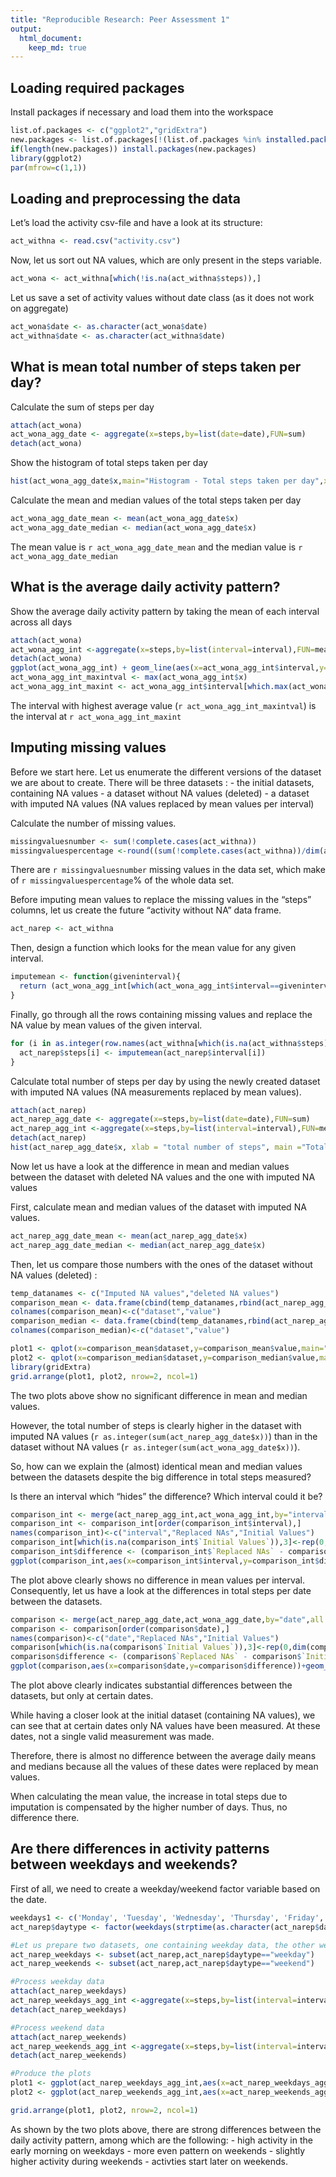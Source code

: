 ```yaml
---
title: "Reproducible Research: Peer Assessment 1"
output: 
  html_document:
    keep_md: true
---
```


## Loading required packages
Install packages if necessary and load them into the workspace
```r
list.of.packages <- c("ggplot2","gridExtra")
new.packages <- list.of.packages[!(list.of.packages %in% installed.packages()[,"Package"])]
if(length(new.packages)) install.packages(new.packages)
library(ggplot2)
par(mfrow=c(1,1))
```


## Loading and preprocessing the data
Let's load the activity csv-file and have a look at its structure:

```r
act_withna <- read.csv("activity.csv")
```

Now, let us sort out NA values, which are only present in the steps variable.

```r
act_wona <- act_withna[which(!is.na(act_withna$steps)),]
```

Let us save a set of activity values without date class (as it does not work on aggregate)
```r
act_wona$date <- as.character(act_wona$date)
act_withna$date <- as.character(act_withna$date)
```


## What is mean total number of steps taken per day?

Calculate the sum of steps per day

```r
attach(act_wona)
act_wona_agg_date <- aggregate(x=steps,by=list(date=date),FUN=sum)
detach(act_wona)
```

Show the histogram of total steps taken per day

```r
hist(act_wona_agg_date$x,main="Histogram - Total steps taken per day",xlab= "Steps taken per day", ylab="Frequency")
```

Calculate the mean and median values of the total steps taken per day

```r
act_wona_agg_date_mean <- mean(act_wona_agg_date$x)
act_wona_agg_date_median <- median(act_wona_agg_date$x)
```

The mean value is `r act_wona_agg_date_mean` and the median value is `r act_wona_agg_date_median`

## What is the average daily activity pattern?

Show the average daily activity pattern by taking the mean of each interval across all days

```r
attach(act_wona)
act_wona_agg_int <-aggregate(x=steps,by=list(interval=interval),FUN=mean)
detach(act_wona)
ggplot(act_wona_agg_int) + geom_line(aes(x=act_wona_agg_int$interval,y=act_wona_agg_int$x)) + scale_x_continuous(limits=c(0,2355),breaks=c(0,0600,1200,1800,2355),labels=c("12 am","6 am","12 pm","6 pm","11.55 pm")) + labs(x="Average steps per interval",y="Intervals")
act_wona_agg_int_maxintval <- max(act_wona_agg_int$x)
act_wona_agg_int_maxint <- act_wona_agg_int$interval[which.max(act_wona_agg_int$x)]
```

The interval with highest average value (`r act_wona_agg_int_maxintval`) is the interval at `r act_wona_agg_int_maxint`

## Imputing missing values

Before we start here. Let us enumerate the different versions of the dataset we are about to create. There will be three datasets :
- the initial datasets, containing NA values
- a dataset without NA values (deleted)
- a dataset with imputed NA values (NA values replaced by mean values per interval)

Calculate the number of missing values.

```r
missingvaluesnumber <- sum(!complete.cases(act_withna))
missingvaluespercentage <-round((sum(!complete.cases(act_withna))/dim(act_withna)[1])*100,2)
```

There are `r missingvaluesnumber` missing values in the data set, which make of `r missingvaluespercentage`% of the whole data set.

Before imputing mean values to replace the missing values in the "steps" columns, let us create the future "activity without NA" data frame.

```r
act_narep <- act_withna
```

Then, design a function which looks for the mean value for any given interval.

```r
imputemean <- function(giveninterval){
  return (act_wona_agg_int[which(act_wona_agg_int$interval==giveninterval),]$x)
}
```

Finally, go through all the rows containing missing values and replace the NA value by mean values of the given interval. 

```r
for (i in as.integer(row.names(act_withna[which(is.na(act_withna$steps)==TRUE),]))) {
  act_narep$steps[i] <- imputemean(act_narep$interval[i])
}
```

Calculate total number of steps per day by using the newly created dataset with imputed NA values (NA measurements replaced by mean values).

```r
attach(act_narep)
act_narep_agg_date <- aggregate(x=steps,by=list(date=date),FUN=sum)
act_narep_agg_int <-aggregate(x=steps,by=list(interval=interval),FUN=mean) #this is for further use
detach(act_narep)
hist(act_narep_agg_date$x, xlab = "total number of steps", main ="Total number of steps per day (imputed NA values)")
```

Now let us have a look at the difference in mean and median values between the dataset with deleted NA values and the one with imputed NA values

First, calculate mean and median values of the dataset with imputed NA values.

```r
act_narep_agg_date_mean <- mean(act_narep_agg_date$x)
act_narep_agg_date_median <- median(act_narep_agg_date$x)
```

Then, let us compare those numbers with the ones of the dataset without NA values (deleted) :

```r
temp_datanames <- c("Imputed NA values","deleted NA values")
comparison_mean <- data.frame(cbind(temp_datanames,rbind(act_narep_agg_date_mean,act_wona_agg_date_mean)))
colnames(comparison_mean)<-c("dataset","value")
comparison_median <- data.frame(cbind(temp_datanames,rbind(act_narep_agg_date_median,act_wona_agg_date_median)))
colnames(comparison_median)<-c("dataset","value")

plot1 <- qplot(x=comparison_mean$dataset,y=comparison_mean$value,main="Difference between daily mean values",xlab="daily mean",ylab="dataset")+theme(panel.background = element_rect(fill = '#ccffff', colour = '#3399ff'))
plot2 <- qplot(x=comparison_median$dataset,y=comparison_median$value,main="Difference between daily median values",xlab="daily median",ylab="dataset")+theme(panel.background = element_rect(fill = '#ffffcc', colour = '#cc9900'))
library(gridExtra)
grid.arrange(plot1, plot2, nrow=2, ncol=1)
```

The two plots above show no significant difference in mean and median values.

However, the total number of steps is clearly higher in the dataset with imputed NA values (`r as.integer(sum(act_narep_agg_date$x))`) than in the dataset without NA values (`r as.integer(sum(act_wona_agg_date$x))`).

So, how can we explain the (almost) identical mean and median values between the datasets despite the big difference in total steps measured?

Is there an interval which "hides" the difference? Which interval could it be?

```r
comparison_int <- merge(act_narep_agg_int,act_wona_agg_int,by="interval",all = T)
comparison_int <- comparison_int[order(comparison_int$interval),]
names(comparison_int)<-c("interval","Replaced NAs","Initial Values")
comparison_int[which(is.na(comparison_int$`Initial Values`)),3]<-rep(0,dim(comparison_int[which(is.na(comparison_int$`Initial Values`)),])[1])
comparison_int$difference <- (comparison_int$`Replaced NAs` - comparison_int$`Initial Values`)
ggplot(comparison_int,aes(x=comparison_int$interval,y=comparison_int$difference))+geom_line(stat="identity",position="stack",colour="#66ccff")+labs(x = "Intervals", y = "Difference in mean steps per interval",title="Difference between initial dataset and the one with imputed NA values")+scale_x_continuous(limits = c(0,2355),breaks=c(0,0600,1200,1800,2355),labels =c("12 am","6 am","12 pm","6 pm","11.55 pm"))
```

The plot above clearly shows no difference in mean values per interval. Consequently, let us have a look at the differences in total steps per date between the datasets.

```r
comparison <- merge(act_narep_agg_date,act_wona_agg_date,by="date",all = T)
comparison <- comparison[order(comparison$date),]
names(comparison)<-c("date","Replaced NAs","Initial Values")
comparison[which(is.na(comparison$`Initial Values`)),3]<-rep(0,dim(comparison[which(is.na(comparison$`Initial Values`)),])[1])
comparison$difference <- (comparison$`Replaced NAs` - comparison$`Initial Values`)
ggplot(comparison,aes(x=comparison$date,y=comparison$difference))+geom_bar(stat="identity",position="stack",fill="#66ccff")+labs(x = "Dates", y = "Difference in total steps",title="Difference between initial dataset and the one with imputed NA values")+theme(axis.text.x=element_blank())
```

The plot above clearly indicates substantial differences between the datasets, but only at certain dates.

While having a closer look at the initial dataset (containing NA values), we can see that at certain dates only NA values have been measured. At these dates, not a single valid measurement was made.

Therefore, there is almost no difference between the average daily means and medians because all the values of these dates were replaced by mean values.

When calculating the mean value, the increase in total steps due to imputation is compensated by the higher number of days. Thus, no difference there.

## Are there differences in activity patterns between weekdays and weekends?

First of all, we need to create a weekday/weekend factor variable based on the date. 

```r
weekdays1 <- c('Monday', 'Tuesday', 'Wednesday', 'Thursday', 'Friday','Lundi', 'Mardi', 'Mercredi', 'Jeudi', 'Vendredi','lundi', 'mardi', 'mercredi', 'jeudi', 'vendredi')
act_narep$daytype <- factor(weekdays(strptime(as.character(act_narep$date),"%Y-%m-%d")) %in% weekdays1,levels=c(FALSE, TRUE), labels=c('weekend', 'weekday'))

#Let us prepare two datasets, one containing weekday data, the other weekend data 
act_narep_weekdays <- subset(act_narep,act_narep$daytype=="weekday")
act_narep_weekends <- subset(act_narep,act_narep$daytype=="weekend")

#Process weekday data
attach(act_narep_weekdays)
act_narep_weekdays_agg_int <-aggregate(x=steps,by=list(interval=interval),FUN=mean) #this is for further use
detach(act_narep_weekdays)

#Process weekend data
attach(act_narep_weekends)
act_narep_weekends_agg_int <-aggregate(x=steps,by=list(interval=interval),FUN=mean) #this is for further use
detach(act_narep_weekends)

#Produce the plots
plot1 <- ggplot(act_narep_weekdays_agg_int,aes(x=act_narep_weekdays_agg_int$interval,y=act_narep_weekdays_agg_int$x))+geom_line(stat="identity",position="stack",colour="#66ccff")+labs(x = "Intervals", y = "Mean steps per interval",title="Mean steps per interval on weekdays")+scale_x_continuous(limits = c(0,2355),breaks=c(0,0600,1200,1800,2355),labels =c("12 am","6 am","12 pm","6 pm","11.55 pm"))+ylim(c(min(act_narep_weekdays_agg_int$x),max(act_narep_weekdays_agg_int$x)))+geom_hline(yintercept = mean(act_narep_weekdays_agg_int$x),colour="blue")
plot2 <- ggplot(act_narep_weekends_agg_int,aes(x=act_narep_weekends_agg_int$interval,y=act_narep_weekends_agg_int$x))+geom_line(stat="identity",position="stack",colour="#66ccff")+labs(x = "Intervals", y = "Mean steps per interval",title="Mean steps per interval on weekends")+scale_x_continuous(limits = c(0,2355),breaks=c(0,0600,1200,1800,2355),labels =c("12 am","6 am","12 pm","6 pm","11.55 pm"))+ylim(c(min(act_narep_weekdays_agg_int$x),max(act_narep_weekdays_agg_int$x)))+geom_hline(yintercept = mean(act_narep_weekends_agg_int$x),colour="blue")

grid.arrange(plot1, plot2, nrow=2, ncol=1)
```

As shown by the two plots above, there are strong differences between the daily activity pattern, among which are the following:
- high activity in the early morning on weekdays
- more even pattern on weekends
- slightly higher activity during weekends
- activties start later on weekends.